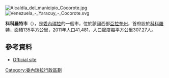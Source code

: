 [[Image:Alcaldía_del_municipio_Cocorote.jpg|right]]
[[Image:Venezuela_-_Yaracuy_-_Cocorote.svg|right]]

'''科科羅特市'''（{{lang-es|Municipio Cocorote}}），是[[委內瑞拉|委內瑞拉]]的一個市，位於該國西部[[亞拉奎州|亞拉奎州]]，首府設於[[科科羅特|科科羅特]]，面積135平方公里，2011年人口41,481，人口密度每平方公里307.27人。

{{Coord|10|19|21|N|68|46|29|W|display=title}}

==參考資料==
*[http://cocorote-yaracuy.gob.ve/portal-alcaldias/ Official site]{{dead link|date=2018年1月 |bot=InternetArchiveBot |fix-attempted=yes }}

{{Venezuela-geo-stub}}
[[Category:委內瑞拉行政區劃|Category:委內瑞拉行政區劃]]
